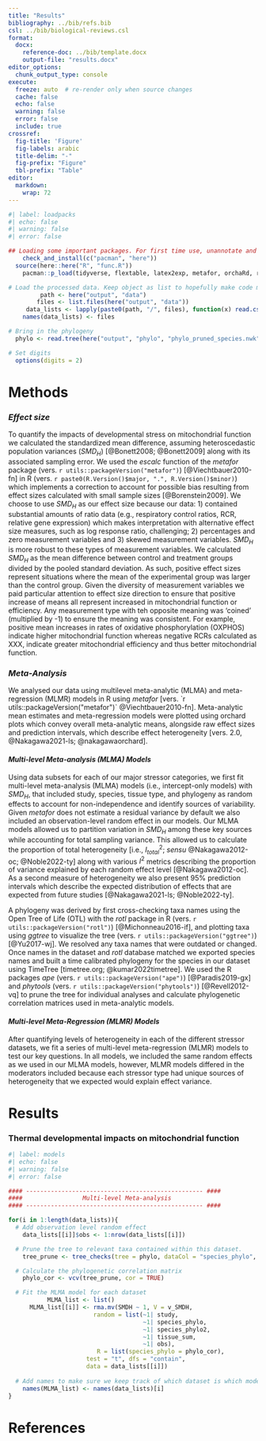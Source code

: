 ```yaml
---
title: "Results"
bibliography: ../bib/refs.bib
csl: ../bib/biological-reviews.csl
format:
  docx:
    reference-doc: ../bib/template.docx
    output-file: "results.docx"
editor_options: 
  chunk_output_type: console
execute:
  freeze: auto  # re-render only when source changes
  cache: false
  echo: false
  warning: false
  error: false
  include: true
crossref:
  fig-title: 'Figure'
  fig-labels: arabic
  title-delim: "-"
  fig-prefix: "Figure"
  tbl-prefix: "Table"
editor: 
  markdown: 
    wrap: 72
---
```



```r
#| label: loadpacks
#| echo: false
#| warning: false
#| error: false

## Loading some important packages. For first time use, unannotate and install the two packages first
	check_and_install(c("pacman", "here"))
  source(here::here("R", "func.R"))
	pacman::p_load(tidyverse, flextable, latex2exp, metafor, orchaRd, readxl, here, brms, ggrepel, patchwork)

# Load the processed data. Keep object as list to hopefully make code more readable. 
         path <- here("output", "data")
        files <- list.files(here("output", "data"))
	 data_lists <- lapply(paste0(path, "/", files), function(x) read.csv(x))
    names(data_lists) <- files

# Bring in the phylogeny 
  phylo <- read.tree(here("output", "phylo", "phylo_pruned_species.nwk"))

# Set digits
  options(digits = 2)
```

# Methods
### *Effect size*

To quantify the impacts of developmental stress on mitochondrial function we calculated the standardized mean difference, assuming heteroscedastic population variances ($SMD_{H}$) [@Bonett2008; @Bonett2009] along with its associated sampling error. We used the *escalc* function of the *metafor* package (vers. `r utils::packageVersion("metafor")`) [@Viechtbauer2010-fn] in R (vers.
`r paste0(R.Version()$major, ".", R.Version()$minor)`) which implements a correction to account for possible bias resulting from effect sizes calculated with small sample sizes [@Borenstein2009]. We choose to use $SMD_{H}$ as our effect size because our data: 1) contained substantial amounts of ratio data (e.g., respiratory control ratios, RCR, relative gene expression) which makes interpretation with alternative effect size measures, such as log response ratio, challenging; 2) percentages and zero measurement variables and 3) skewed measurement variables. $SMD_{H}$ is more robust to these types of measurement variables. We calculated $SMD_{H}$ as the mean difference between control and treatment groups divided by the pooled standard deviation. As such, positive effect sizes represent situations where the mean of the experimental group was larger than the control group. Given the diversity of measurement variables we paid particular attention to effect size direction to ensure that positive increase of means all represent increased in mitochondrial function or efficiency. Any measurement type with teh opposite meaning was 'coined' (multiplied by -1) to ensure the meaning was consistent. For example, positive mean increases in rates of oxidative phosphorylation (OXPHOS) indicate higher mitochondrial function whereas negative RCRs calculated as XXX, indicate greater mitochondrial efficiency and thus better mitochondrial function.

### *Meta-Analysis*

We analysed our data using multilevel meta-analytic (MLMA) and meta-regression (MLMR) models in R  using *metafor* [vers. `r utils::packageVersion("metafor")` @Viechtbauer2010-fn]. Meta-analytic mean estimates and meta-regression models were plotted using orchard plots which convey overall meta-analytic means, alongside raw effect sizes and prediction intervals, which describe effect heterogeneity [vers. 2.0, @Nakagawa2021-ls; @nakagawaorchard]. 

#### *Multi-level Meta-analysis (MLMA) Models*

Using data subsets for each of our major stressor categories, we first fit multi-level meta-analysis (MLMA) models (i.e., intercept-only models) with $SMD_{H}$, that included study, species, tissue type, and phylogeny as random effects to account for non-independence and identify sources of variability. Given *metafor* does not estimate a residual variance by default we also included an observation-level random effect in our models. Our MLMA models allowed us to partition variation in $SMD_{H}$ among these key sources while accounting for total sampling variance. This allowed us to calculate the proportion of total heterogeneity [i.e., $I_{total}^2$; *sensu* @Nakagawa2012-oc; @Noble2022-ty] along with various $I^2$ metrics describing the proportion of variance explained by each random effect level [@Nakagawa2012-oc]. As a second measure of heterogeneity we also present 95% prediction intervals which describe the expected distribution of effects that are expected from future studies [@Nakagawa2021-ls; @Noble2022-ty].

A phylogeny was derived by first cross-checking taxa names using the Open Tree of Life (OTL) with the *rotl* package in R (vers. `r utils::packageVersion("rotl")`) [@Michonneau2016-if], and plotting taxa using *ggtree* to visualize the tree (vers. `r utils::packageVersion("ggtree")`) [@Yu2017-wj]. We resolved any taxa names that were outdated or changed. Once names in the dataset and *rotl* database matched we exported species names and built a time calibrated phylogeny for the species in our dataset using TimeTree [timetree.org;  @kumar2022timetree]. We used the R packages *ape* (vers. `r utils::packageVersion("ape")`) [@Paradis2019-gx] and *phytools* (vers. `r utils::packageVersion("phytools")`) [@Revell2012-vq] to prune the tree for individual analyses and calculate phylogenetic correlation matrices used in meta-analytic models.

#### *Multi-level Meta-Regression (MLMR) Models*

After quantifying levels of heterogeneity in each of the different stressor datasets, we fit a series of multi-level meta-regression (MLMR) models to test our key questions. In all models, we included the same random effects as we used in our MLMA models, however, MLMR models differed in the moderators included because each stressor type had unique sources of heterogeneity that we expected would explain effect variance. 

# Results

### Thermal developmental impacts on mitochondrial function

```r
#| label: models
#| echo: false
#| warning: false
#| error: false

#### -------------------------------------------------- ####
####                 Multi-level Meta-analysis            
#### -------------------------------------------------- ####

for(i in 1:length(data_lists)){
  # Add observation level random effect
    data_lists[[i]]$obs <- 1:nrow(data_lists[[i]])

  # Prune the tree to relevant taxa contained within this dataset.
    tree_prune <- tree_checks(tree = phylo, dataCol = "species_phylo", data = data_lists[[i]], type ="prune")

  # Calculate the phylogenetic correlation matrix
    phylo_cor <- vcv(tree_prune, cor = TRUE)

  # Fit the MLMA model for each dataset
           MLMA_list <- list()
      MLMA_list[[i]] <- rma.mv(SMDH ~ 1, V = v_SMDH, 
                        random = list(~1| study, 
                                      ~1| species_phylo, 
                                      ~1| species_phylo2, 
                                      ~1| tissue_sum,
                                      ~1| obs),
                         R = list(species_phylo = phylo_cor),
                      test = "t", dfs = "contain", 
                      data = data_lists[[i]])
  
  # Add names to make sure we keep track of which dataset is which model                      
    names(MLMA_list) <- names(data_lists)[i]
}


```

# References